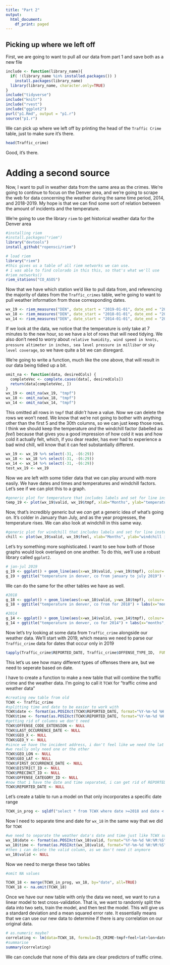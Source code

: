 ```yaml
---
title: "Part 2"
output:
  html_document:
    df_print: paged
---
```

## Picking up where we left off

First, we are going to want to pull all our data from part 1 and save both as a new file

```r
include <- function(library_name){
  if( !(library_name %in% installed.packages()) )
    install.packages(library_name) 
  library(library_name, character.only=TRUE)
}
include("tidyverse")
include("knitr")
include("rvest")
include("ggplot2")
purl("p1.Rmd", output = "p1.r")
source("p1.r")
```

We can pick up where we left off by printing the head of the `Traffic Crime` table, just to make sure it's there.
```r
head(Traffic_crime)
```
Good, it's there.

# Adding a second source

Now, I want to pull in weather data from the same area as the crimes. We're going to continue to focus on the Denver area, and we're going to scrape the web for data concerning the weather during the same time period, 2014, and 2018-2019.
My hope is that we can find some sort of relation between the amount of incidents and the temperature.


We're going to use the library `riem` to get historical weather data for the Denver area

```r
#installing riem
#install.packages("riem")
library("devtools")
install_github("ropensci/riem")
```

```r
# load riem
library("riem")
#this gives us a table of all riem networks we can use.
# i was able to find colorado in this this, so that's what we'll use
#riem_networks()
riem_stations("CO_ASOS")
```
Now that we have which station we'd like to pull data from, and referencing the majority of dates from the `Traffic_crimes` table, we're going to want to pull weather information from those corresponding dates.
```r
wx_19 <- riem_measures("DEN", date_start = "2019-01-01", date_end = "2019-06-30")
wx_18 <- riem_measures("DEN", date_start = "2018-01-01", date_end = "2018-12-31")
wx_14 <- riem_measures("DEN", date_start = "2014-01-01", date_end = "2014-12-31")
```

If we look at the data, we notice that the temperature is only take at 7 minutes to the new hour, so we have a lot of rows that will need tidying. We also don't need to worry about `relative humidity, wind speed in knots, pressure altimeter in inches, sea level pressure in millibar` or `sky level coverage`, so we have quite a bit we can disregard.

We're going to write a function, much like the one above, that will result in our data being tidied up a bit.
```r
omit_na <- function(data, desiredCols) {
  completeVec <- complete.cases(data[, desiredCols])
  return(data[completeVec, ])
}
wx_19 <- omit_na(wx_19, "tmpf")
wx_18 <- omit_na(wx_18, "tmpf")
wx_14 <- omit_na(wx_14, "tmpf")

```
This omitted all rows in `tmpf` that _didn't_ have a value. Now we can delete the rows we won't need.
We know that we're not going to bother with anything other than the first 5 and the 30th columns, so we can just keep those rows.
I think we should keep the temperature _and_ the windchill factor (labelled as _feel_) because that gives you a good impression of how cold it was and how cold it actually felt, which, if you dear reader, has ever had to experience a bad wind chill, will know that it can feel substantially different.


```r
wx_19 <- wx_19 %>% select(-31, -(6:29))
wx_18 <- wx_18 %>% select(-31, -(6:29))
wx_14 <- wx_14 %>% select(-31, -(6:29))
test_wx_19 <- wx_19

```

Now we are left with some tidier data that we can play around with more easily. We have dates and times and temperatures and windchill factors.
Let's see if we can plot this to a graph.
```r
#generic plot for temperature that includes labels and set for line instead of points
temp_19 <- plot(wx_19$valid, wx_19$tmpf, xlab="Months", ylab="temperature in F", main = "Temperatures recorded hourly for Denver, CO", type = "l")

```

Now, that's incredibly generic but we _can_ get a generic idea of what's going on. It's colder in January than July, and as the year progresses, the temperature rises.
We can also look at windchill in this same way.

```r
#generic plot for windchill that includes labels and set for line instead of points
chill <- plot(wx_19$valid, wx_19$feel, xlab="Months", ylab="windchill in F", main = "Wind Chill Temperature recorded hourly for Denver, CO", type = "l")

```


Let's try something more sophisticated. I want to see how both of those graphs would look overlayed on one another. To do this, we'll use a robust library called `ggplot2`. 
```r
# jan-jul 2019
g_19 <- ggplot() + geom_line(aes(x=wx_19$valid, y=wx_19$tmpf), colour= "red")+ geom_line(aes(x=wx_19$valid, y=wx_19$feel), colour= "blue")
g_19 + ggtitle("temperature in denver, co from january to july 2019") + labs(x="months", y="temp in f (in red), windchill (in blue)")
```
We can do the same for the other tables we have as well.

```r
#2018
g_18 <- ggplot() + geom_line(aes(x=wx_18$valid, y=wx_18$tmpf), colour= "red")+ geom_line(aes(x=wx_18$valid, y=wx_18$feel), colour= "blue")
g_18 + ggtitle("temperature in denver, co from for 2018") + labs(x="months", y="temp in f (in red), windchill (in blue)")

```

```r
#2014
g_14 <- ggplot() + geom_line(aes(x=wx_14$valid, y=wx_14$tmpf), colour= "red")+ geom_line(aes(x=wx_14$valid, y=wx_14$feel), colour= "blue")
g_14 + ggtitle("temperature in denver, co for 2014") + labs(x="months", y="temp in f (in red), windchill (in blue)")
```
Now let's try looking at some data from `Traffic_crime` alongside our weather data. 
We'll start with 2019, which means we need to parse our `Traffic_crime` data for dates that occur only in 2019
```r
tapply(Traffic_crime$REPORTED_DATE, Traffic_crime$OFFENSE_TYPE_ID,  FUN = function(x) length(unique(x)))

```

This let's us see how many different types of offenses there are, but we need to seperate based on date.

I have to create a function to make a new table that will combine the traffic crime and the weather data. I'm going to call it `TCWX` for "traffic crime and weather data"
```r
#creating new table from old
TCWX <- Traffic_crime
#splitting time and date to be easier to work with
TCWX$date <- format(as.POSIXct(TCWX$REPORTED_DATE, format="%Y-%m-%d %H:%M:%S"), "%Y-%m-%d")
TCWX$time <- format(as.POSIXct(TCWX$REPORTED_DATE, format="%Y-%m-%d %H:%M:%S"), "%H:%M:%S")
#getting rid of columns we don't need
TCWX$OFFENSE_CODE_EXTENSION <- NULL
TCWX$LAST_OCCURRENCE_DATE <- NULL
TCWX$GEO_X <- NULL
TCWX$GEO_Y <- NULL
#since we have the incident address, i don't feel like we need the lat and lon
#we really only need one or the other
TCWX$GEO_LON <- NULL
TCWX$GEO_LAT <- NULL
TCWX$FIRST_OCCURRENCE_DATE <- NULL
TCWX$DISTRICT_ID <- NULL
TCWX$PRECINCT_ID <- NULL
TCWX$OFFENSE_CATEGORY_ID <- NULL
#now that i have the date and time separated, i can get rid of REPORTED_DATE
TCWX$REPORTED_DATE <- NULL
```

Let's create a table to run a model on that only incorporates a specific date range

```r
TCWX_in_prog <- sqldf("select * from TCWX where date >=2018 and date < 2019")
```

Now I need to separate time and date for `wx_18` in the same way that we did for `TCWX`

```r
#we need to separate the weather data's date and time just like TCWX so that I can merge this with TCWX
wx_18$date <- format(as.POSIXct(wx_18$valid, format="%Y-%m-%d %H:%M:%S"), "%Y-%m-%d")
wx_18$time <- format(as.POSIXct(wx_18$valid, format="%Y-%m-%d %H:%M:%S"), "%H:%M:%S")
#then i can delete the valid column, as we don't need it anymore
wx_18$valid <- NULL


```

Now we need to merge these two tables
```r
#omit NA values

TCWX_18 <- merge(TCWX_in_prog, wx_18, by="date", all=TRUE)
TCWX_18 <- na.omit(TCWX_18)
```

Once we have our new table with only the data we need, we want to run a linear model to test cross-validation. That is, we want to randomly split the data into two sets, train the model, and then test the model. This will give us a standard deviation and a mean squared error rate.
It essentially means that we can use our new data to determine if there is any correlation on our original data.


```r
# as.numeric maybe?
correlating <- lm(data=TCWX_18, formula=IS_CRIME~tmpf+feel+lat+lon+date)
#summarise
summary(correlating)
```

We can conclude that none of this data are clear predictors of traffic crime.
